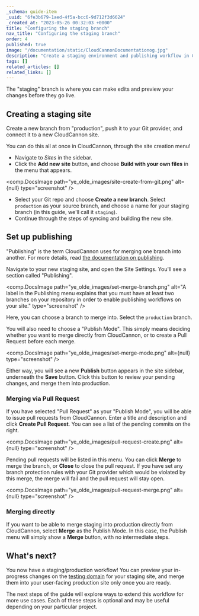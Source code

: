```yaml
---
_schema: guide-item
_uuid: "6fe3b679-1aed-4f5a-bcc6-9d712f3d6624"
_created_at: "2023-05-26 00:32:03 +0000"
title: "Configuring the staging branch"
nav_title: "Configuring the staging branch"
order: 4
published: true
image: "/documentation/static/CloudCannonDocumentationog.jpg"
description: "Create a staging environment and publishing workflow in CloudCannon."
tags: []
related_articles: []
related_links: []
---
```


The "staging" branch is where you can make edits and preview your changes before they go live.

## Creating a staging site

Create a new branch from "production", push it to your Git provider, and connect it to a new CloudCannon site.

You can do this all at once in CloudCannon, through the site creation menu!

* Navigate to *Sites* in the sidebar. 
* Click the **Add new site** button, and choose **Build with your own files** in the menu that appears.

<comp.DocsImage path="ye_olde_images/site-create-from-git.png" alt={null} type="screenshot" />

* Select your Git repo and choose **Create a new branch**. Select `production` as your source branch, and choose a name for your staging branch (in this guide, we'll call it `staging`).
* Continue through the steps of syncing and building the new site.

## Set up publishing

"Publishing" is the term CloudCannon uses for merging one branch into another. For more details, read [the documentation on publishing](/documentation/articles/setting-up-a-publish-branch-with-merging-or-pull-requests/).

Navigate to your new staging site, and open the Site Settings. You'll see a section called "Publishing".

<comp.DocsImage path="ye_olde_images/set-merge-branch.png" alt="A label in the Publishing menu explains that you must have at least two branches on your repository in order to enable publishing workflows on your site." type="screenshot" />

Here, you can choose a branch to merge into. Select the `production` branch.

You will also need to choose a "Publish Mode". This simply means deciding whether you want to merge directly from CloudCannon, or to create a Pull Request before each merge.

<comp.DocsImage path="ye_olde_images/set-merge-mode.png" alt={null} type="screenshot" />

Either way, you will see a new **Publish** button appears in the site sidebar, underneath the **Save** button. Click this button to review your pending changes, and merge them into production.

### Merging via Pull Request

If you have selected "Pull Request" as your "Publish Mode", you will be able to issue pull requests from CloudCannon. Enter a title and description and click **Create Pull Request**. You can see a list of the pending commits on the right.

<comp.DocsImage path="ye_olde_images/pull-request-create.png" alt={null} type="screenshot" />

Pending pull requests will be listed in this menu. You can click **Merge** to merge the branch, or **Close** to close the pull request. If you have set any branch protection rules with your Git provider which would be violated by this merge, the merge will fail and the pull request will stay open.

<comp.DocsImage path="ye_olde_images/pull-request-merge.png" alt={null} type="screenshot" />

### Merging directly

If you want to be able to merge staging into production directly from CloudCannon, select **Merge** as the Publish Mode. In this case, the Publish menu will simply show a **Merge** button, with no intermediate steps.

## What's next?

You now have a staging/production workflow! You can preview your in-progress changes on the [testing domain](/documentation/articles/viewing-your-site-on-a-testing-domain/) for your staging site, and merge them into your user-facing production site only once you are ready.

The next steps of the guide will explore ways to extend this workflow for more use cases. Each of these steps is optional and may be useful depending on your particular project.